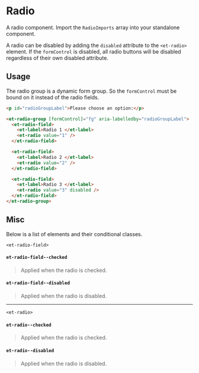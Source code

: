 # Radio

A radio component.
Import the `RadioImports` array into your standalone component.

A radio can be dísabled by adding the `disabled` attribute to the `<et-radio>` element.
If the `formControl` is disabled, all radio buttons will be disabled regardless of their own disabled attribute.

## Usage

The radio group is a dynamic form group. So the `formControl` must be bound on it instead of the radio fields.

```html
<p id="radioGroupLabel">Please choose an option:</p>

<et-radio-group [formControl]="fg" aria-labelledby="radioGroupLabel">
  <et-radio-field>
    <et-label>Radio 1 </et-label>
    <et-radio value="1" />
  </et-radio-field>

  <et-radio-field>
    <et-label>Radio 2 </et-label>
    <et-radio value="2" />
  </et-radio-field>

  <et-radio-field>
    <et-label>Radio 3 </et-label>
    <et-radio value="3" disabled />
  </et-radio-field>
</et-radio-group>
```

## Misc

Below is a list of elements and their conditional classes.

`<et-radio-field>`

#### `et-radio-field--checked`

> Applied when the radio is checked.

#### `et-radio-field--disabled`

> Applied when the radio is disabled.

---

`<et-radio>`

#### `et-radio--checked`

> Applied when the radio is checked.

#### `et-radio--disabled`

> Applied when the radio is disabled.


<ArgsTable story={PRIMARY_STORY} />
